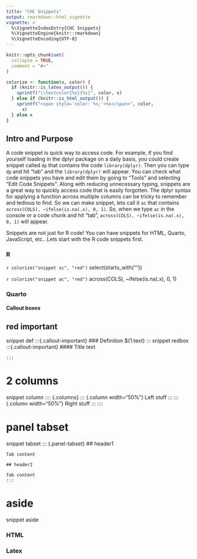 ```yaml
---
title: "CHC Snippets"
output: rmarkdown::html_vignette
vignette: >
  %\VignetteIndexEntry{CHC Snippets}
  %\VignetteEngine{knitr::rmarkdown}
  %\VignetteEncoding{UTF-8}
---
```


```r
knitr::opts_chunk$set(
  collapse = TRUE,
  comment = "#>"
)
```

```r
colorize <- function(x, color) {
  if (knitr::is_latex_output()) {
    sprintf("\\textcolor{%s}{%s}", color, x)
  } else if (knitr::is_html_output()) {
    sprintf("<span style='color: %s;'>%s</span>", color,
      x)
  } else x
}
```

## Intro and Purpose
A code snippet is quick way to access code. For example, if you find yourself loading in the dplyr package on a daily basis, you could create snippet called `dp` that contains the code `library(dplyr)`. Then you can type `dp` and hit "tab" and the `library(dplyr)` will appear. You can check what code snippets you have and edit them by going to "Tools" and selecting "Edit Code Snippets". Along with reducing unnecessary typing, snippets are a great way to quickly access code that is easily forgotten. The dplyr syntax for applying a function across multiple columns can be tricky to remember and tedious to find. So we can make snippet, lets call it `ac` that contains `across(COLS), ~ifelse(is.na(.x), 0, 1)`. So, when we type `ac` in the console or a code chunk and hit "tab", `across(COLS), ~ifelse(is.na(.x), 0, 1)`  will appear.


Snippets are not just for R code! You can have snippets for HTML, Quarto, JavaScript, etc.. Lets start with the R code snippets first.

### R
`r colorize("snippet sc", "red")`
  select(starts_with(""))
	
`r colorize("snippet ac", "red")`
  across(COLS), ~ifelse(is.na(.x), 0, 1)
  
### Quarto
#### Callout boxes

	
## red important
snippet def
	:::{.callout-important}
	### Definition
	${1:text}
	:::
snippet redbox
	:::{.callout-important}
	#### Title
	text
	
	:::
# 2 columns
snippet column
	:::: {.columns}
	::: {.column width="50%"}
	Left stuff
	:::
	::: {.column width="50%"}
	Right stuff
	:::
	::::
	
# panel tabset
snippet tabset
	::: {.panel-tabset}
	## header1
	
	Tab content
	
	## header2
	
	Tab content
	:::
# aside
snippet aside
	[]{.aside}

### HTML


### Latex


